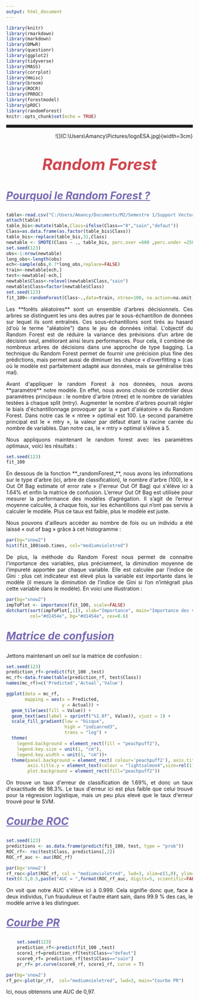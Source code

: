```yaml
---
output: html_document
---
```


```r
library(knitr)  
library(rmarkdown) 
library(markdown)
library(DMwR)
library(questionr)
library(ggplot2)
library(tidyverse)
library(MASS)
library(corrplot)
library(Hmisc)
library(broom)
library(ROCR)
library(PRROC)
library(forestmodel)
library(pROC)
library(randomForest)
knitr::opts_chunk$set(echo = TRUE)
```

<hr style="border: none;
           border-top: 3px double #333;
           color: blue;
           overflow: visible;
           text-align: center;
           height: 5px;">

<p style="text-align:right";>
![](C:\Users\Amancy\Pictures/logoESA.jpg){width=3cm}
</p>

<p style="color: #d1454e;font-size:3em;text-align:center">
**_Random Forest_**      
</p> 

<p style="color: #7869b3;font-size:2em;text-align:left;text-decoration : underline;">
**_Pourquoi le Random Forest ?_**
</p>

```r
table<-read.csv("C:/Users/Amancy/Documents/M2/Semestre 1/Support Vector Machine/projet/demo/hey/creditcard.csv")
attach(table)
table_bis<-mutate(table,Class=ifelse(Class=="0","sain","defaut"))
Class=as.data.frame(as.factor(table_bis$Class))
table_bis<-replace(table_bis,31,Class)
newtable <- SMOTE(Class ~ ., table_bis, perc.over =600 ,perc.under =250 )
set.seed(123)  
obs<-1:nrow(newtable)
long_obs<-length(obs)
ech<-sample(obs,0.7*long_obs,replace=FALSE)  
train<-newtable[ech,]
test<-newtable[-ech,] 
newtable$Class<-relevel(newtable$Class,"sain")
newtable$Class=factor(newtable$Class)
set.seed(123)
fit_100<-randomForest(Class~.,data=train, ntree=100, na.action=na.omit)
```

<p style="text-align:justify";>
Les **forêts aléatoires** sont un ensemble d'arbres décisionnels. Ces arbres se distinguent les uns des autres par le sous-échantillon de données sur lequel ils sont entraînés. Ces sous-échantillons sont tirés au hasard (d'où le terme "aléatoire") dans le jeu de données initial. L'objectif du Random Forest est de réduire la variance des prévisions d’un arbre de décision seul, améliorant ainsi leurs performances. Pour cela, il combine de nombreux arbres de décisions dans une approche de type bagging. La technique du Random Forest permet de fournir une précision plus fine des prédictions, mais permet aussi de diminuer les chance « d’overfitting » (cas où le modèle est parfaitement adapté aux données, mais se généralise très mal).
</p>

<p style="text-align:justify";>
Avant d'appliquer le random Forest à nos données, nous avons **paramétré** notre modèle. En effet, nous avons choisi de contrôler deux paramètres principaux : le nombre d'arbre (ntree) et le nombre de variables testées à chaque split (mtry). Augmenter le nombre d'arbres pourrait régler le biais d'échantillonnage provoquer par la « part d'aléatoire » du Random Forest. Dans notre cas le « ntree » optimal est 100. Le second paramètre principal est le « mtry », la valeur par défaut étant la racine carrée du nombre de variables. Dan notre cas, le « mtry » optimal s'élève à 5.
</p>

<p style="text-align:justify";>
Nous appliquons maintenant le random forest avec les paramètres optimaux, voici les résultats : 
</p>

```r
set.seed(123)
fit_100
```

<p style="text-align:justify";>
En dessous de la fonction **_randomForest_**, nous avons les informations sur le type d'arbre (ici, arbre de classification), le nombre d'arbre (100), le « Out Of Bag estimate of error rate » (l'erreur Out Of Bag) qui s'élève ici à 1.64% et enfin la matrice de confusion. L’erreur Out Of Bag est utilisée pour mesurer la performance des modèles d’agrégation. Il s’agit de l’erreur moyenne calculée, à chaque fois, sur les échantillons qui n’ont pas servis à calculer le modèle. Plus ce taux est faible, plus le modèle est juste.
</p>

<p style="text-align:justify";>
Nous pouvons d'ailleurs accéder au nombre de fois ou un individu a été laissé « out of bag » grâce à cet histogramme :
</p>


```r
par(bg="snow2")
hist(fit_100$oob.times, col="mediumvioletred")
```

<p style="text-align:justify";>
De plus, la méthode du Random Forest nous permet de connaitre l'importance des variables, plus précisement, la diminution moyenne de l’impureté apportée par chaque variable. Elle est calculée par l’indice de Gini : plus cet indicateur est élevé plus la variable est importante dans le modèle (il mesure la diminution de l’indice de Gini si l’on n’intégrait plus cette variable dans le modèle). En voici une illustration : 
</p>

```r
par(bg="snow2")
impToPlot <- importance(fit_100, scale=FALSE)
dotchart(sort(impToPlot[,1]), xlab="Importance", main="Importance des variables", 
         col="#d1454e", bg="#d1454e", cex=0.6)

```

<p style="color: #7869b3;font-size:2em;text-align:left;text-decoration : underline;">
**_Matrice de confusion_**
</p>

<p style="text-align:justify";>
Jettons maintenant un oeil sur la matrice de confusion :
</p>

```r
set.seed(123)
prediction_rf<-predict(fit_100 ,test)
mc_rf<-data.frame(table(prediction_rf, test$Class))
names(mc_rf)=c('Predicted','Actual','Value')
```

```r
ggplot(data = mc_rf,
       mapping = aes(x = Predicted,
                     y = Actual)) +
  geom_tile(aes(fill = Value)) +
  geom_text(aes(label = sprintf("%1.0f", Value)), vjust = 1) +
  scale_fill_gradient(low = "bisque",
                      high = "indianred3",
                      trans = "log") +
  theme(
    legend.background = element_rect(fill = "peachpuff2"),
    legend.key.size = unit(1, "cm"),
    legend.key.width = unit(1, "cm"))+
  theme(panel.background = element_rect( colour='peachpuff2'), axis.title.x = element_text(colour = "lightsalmon4", size=rel(1)),
        axis.title.y = element_text(colour = "lightsalmon4",size=rel(1)),
        plot.background = element_rect(fill="peachpuff2"))
```

<p style="text-align:justify";>
On trouve un taux d'erreur de classification de 1.69%, et donc un taux d'exactitude de 98.3%. Le taux d'erreur ici est plus faible que celui trouvé pour la régression logistique, mais un peu plus elevé que le taux d'erreur trouvé pour le SVM.
</p>

<p style="color: #7869b3;font-size:2em;text-align:left;text-decoration : underline;">
**_Courbe ROC_**
</p>

```r
set.seed(123)
predictions <- as.data.frame(predict(fit_100, test, type = "prob"))
ROC_rf<- roc(test$Class, predictions[,2])
ROC_rf_auc <- auc(ROC_rf)
```
```r
par(bg='snow2')
rf_roc<-plot(ROC_rf, col = "mediumvioletred", lwd=3, xlim=c(1,0), ylim=c(0,1), xlab="1 - Spécificité",                ylab="Sensitivité")
text(0.5,0.5,paste("AUC = ",format(ROC_rf_auc, digits=5, scientific=FALSE)))

```

<p style="text-align:justify";>
On voit que notre AUC s'élève ici à 0.999.  Cela signifie donc que, face à deux individus, l'un frauduleux et l'autre étant sain, dans 99.9 % des cas, le modèle arrive à les distinguer.
</p>

<p style="color: #7869b3;font-size:2em;text-align:left;text-decoration : underline;">
**_Courbe PR_**
</p>

```r
    set.seed(123)
    prediction_rf<-predict(fit_100 ,test)
    score1_rf=prediction_rf[test$Class=="defaut"]
    score0_rf= prediction_rf[test$Class=="sain"]
    pr_rf= pr.curve(score0_rf, score1_rf, curve = T)
```
```r
par(bg='snow2')
rf_pr<-plot(pr_rf,  col="mediumvioletred", lwd=3, main="Courbe PR")

```

<p style="text-align:justify";>
Ici, nous obtenons une AUC de 0,97.
</p>


<p>&nbsp; </p>
<p>&nbsp; </p>